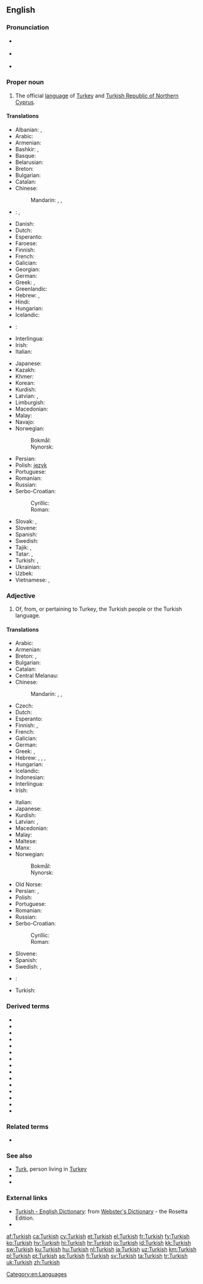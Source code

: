 ==English==
{{interwiktionary|code=tr}}
{{wikipedia}}

===Pronunciation===
* {{a|UK}} {{IPA|/ˈtə.kɪʃ/}}
* {{a|US}} {{IPA|/ˈtɝ.kɪʃ/}}
* {{audio|En-us-Turkish.ogg|Audio (US)}}

===Proper noun===
{{en-proper noun}}

# The official [[language]] of [[Turkey]] and [[Turkish Republic of Northern Cyprus]].

====Translations====
{{trans-top|official language of Turkey and Turkish Republic of Northern Cyprus}}
* Albanian: {{t|sq|turkisht}}, {{t+|sq|gjuha turke}}
* Arabic: {{t+|ar|تُرْكِيَّة|f|tr=turkiyya|sc=Arab}}
* Armenian: {{t+|hy|թուրքերեն|tr=t'urk'eren}}
* Bashkir: {{t|ba|төрөк теле|tr=török tele|sc=Cyrl}}, {{t|ba|төрөксә|tr=töröksä|sc=Cyrl}}
* Basque: {{t+|eu|turkiera}}
* Belarusian: {{t|be|турэцкая|f|tr=turéckaja|sc=Cyrl}}
* Breton: {{t|br|turkeg|m}}
* Bulgarian: {{t|bg|турски|m|tr=túrski|sc=Cyrl}}
* Catalan: {{t|ca|turc|m}}
* Chinese:
*: Mandarin: {{t+|cmn|土耳其語|sc=Hani}}, {{t+|cmn|土耳其语|tr=Tǔěrqíyǔ|sc=Hani}}, {{t|cmn|土耳其文|tr=Tǔěrqíwén|sc=Hani}}
* {{ttbc|cs}}: {{t|cs|[[turecký]] [[jazyk]]|m}} <!-- was "[[turecký]] [[jazyk]]" - assumed sum-of-parts; if an idiom, remove the embedded wikilinks to the individual words. see [[User:Kephir/gadgets/xte#Translation_fixing]] -->, {{t|cs|turečtina|f}}
* Danish: {{t+|da|tyrkisk|n}}
* Dutch: {{t+|nl|Turks|n}}
* Esperanto: {{qualifier|[[lingvo]]}} {{t|eo|turka}}
* Faroese: {{t|fo|turkiskt|n}}
* Finnish: {{t+|fi|turkki}}
* French: {{t+|fr|turc|m}}
* Galician: {{t+|gl|turco|m}}
* Georgian: {{t+|ka|თურქული|tr=turkuli|sc=Geor}}
* German: {{t+|de|Türkisch|n}}
* Greek: {{t+|el|τουρκικά|n-p|tr=turkiká}}, {{t+|el|τούρκικα|n-p}}
* Greenlandic: {{t|kl|Tyrkiskisut}}
* Hebrew: {{t|he|טורקית|f|tr=turkít|sc=Hebr}}, {{t|he|תורכית|f|tr=turkít|sc=Hebr}}
* Hindi: {{t+|hi|तुर्की|tr=turkī|sc=Deva}}
* Hungarian: {{t+|hu|török}}
* Icelandic: {{t+|is|tyrkneska|f}}
* {{ttbc|id}}: {{t|id|[[bahasa]] [[Turki]]}} <!-- was "[[bahasa]] [[Turki]]" - assumed sum-of-parts; if an idiom, remove the embedded wikilinks to the individual words. see [[User:Kephir/gadgets/xte#Translation_fixing]] -->
* Interlingua: {{t|ia|turco}}
* Irish: {{t|ga|Tuircis}}
* Italian: {{t+|it|turco|m}}
{{trans-mid}}
* Japanese: {{t+|ja|トルコ語|tr=toruko-go}}
* Kazakh: {{t|kk|түрік тілі|tr=türik tili|sc=Cyrl}}
* Khmer: {{t|km|ទួរគី|tr=tuorki|sc=Khmr}}
* Korean: {{t+|ko|터키어|tr=Teoki-eo|sc=Kore}}
* Kurdish: {{t+|ku|tirkî|f}}
* Latvian: {{t|lv|turku valoda|f}}, {{t|lv|turku}}
* Limburgish: {{t+|li|Törksj|n}}
* Macedonian: {{t|mk|турски|m|tr=túrski}}
* Malay: {{t|ms|bahasa Turki}}
* Navajo: {{t|nv|Tʼóok bizaad}}
* Norwegian:
*: Bokmål: {{t+|nb|tyrkisk|m}}
*: Nynorsk: {{t+|nn|tyrkisk|m}}
* Persian: {{t+|fa|ترکی|tr=torki|sc=fa-Arab}}
* Polish: [[język]] {{t+|pl|turecki|m}}
* Portuguese: {{t+|pt|turco|m}}
* Romanian: {{t+|ro|turcă|f}}
* Russian: {{t+|ru|турецкий|m|tr=turéckij}}
* Serbo-Croatian:
*: Cyrillic: {{t|sh|ту̀рскӣ|m|sc=Cyrl}}
*: Roman: {{t|sh|tùrskī|m}}
* Slovak: {{t|sk|turecký jazyk|m}}, {{t+|sk|turečtina|f}}
* Slovene: {{t|sl|túrščina|f}}
* Spanish: {{t+|es|turco|m}}
* Swedish: {{t+|sv|turkiska}}
* Tajik: {{t+|tg|туркӣ|tr=turkī|sc=Cyrl}}, {{t|tg|забони туркӣ|tr=zaboni turkī|sc=Cyrl}}
* Tatar: {{t|tt|төрек теле|tr=törek tele|sc=Cyrl}}, {{t|tt|төрекча|tr=törekçä|sc=Cyrl}}
* Turkish: {{t+|tr|Türkçe}}, {{t+|tr|Türk dili}}
* Ukrainian: {{t+|uk|турецька|f|tr=turéc'ka|sc=Cyrl}}
* Uzbek: {{t+|uz|norveg}}
* Vietnamese: {{t|vi|tiếng Thổ Nhĩ Kỳ}}, {{t|vi|tiếng Thổ}}
{{trans-bottom}}

===Adjective===
{{en-adj|-}}

# Of, from, or pertaining to Turkey, the Turkish people or the Turkish language.

====Translations====
{{trans-top|of, from or pertaining to Turkey, the Turkish people or the Turkish language}}
* Arabic: {{t|ar|تُرْكِيّ|tr=túrkiy}}
* Armenian: {{t|hy|թուրքական|tr=t'urk'akan}}
* Breton: {{t|br|turk}}, {{qualifier|relating to the language}} {{t|br|turkek}}
* Bulgarian: {{t|bg|турски|m-p}}
* Catalan: {{t|ca|turc|m}}
* Central Melanau: {{t|mel|Tereki}}
* Chinese:
*: Mandarin: {{qualifier|of Turkey}} {{t+|cmn|土耳其|tr=Tǔěrqí de|alt=土耳其的|sc=Hani}}, {{qualifier|of the Turkish language}} {{t+|cmn|土耳其語|alt=土耳其語的|sc=Hani}}, {{t+|cmn|土耳其语|tr=Tǔěrqíyǔ de|alt=土耳其语的|sc=Hani}}
* Czech: {{t+|cs|turecký}}
* Dutch: {{t+|nl|Turks|n}}
* Esperanto: {{t|eo|turka}}
* Finnish: {{t+|fi|turkkilainen}}, {{t+|fi|turkinkielinen}}
* French: {{t+|fr|turc|m}}
* Galician: {{t+|gl|turco|m}}
* German: {{t+|de|türkisch}}
* Greek: {{t+|el|τούρκικος|sc=polytonic}}, {{t+|el|τουρκικός|m}}
* Hebrew: {{t+|he|טורקיה}}, {{t+|he|טורקי|tr=turki|m}}, {{t|he|תורכיה}}, {{t|he|תורכי|tr=turki|m}}
* Hungarian: {{t+|hu|török}}
* Icelandic: {{t|is|tyrkneskur}}
* Indonesian: {{t|id|turki}}
* Interlingua: {{t|ia|turc}}
* Irish: {{t|ga|Turcach}}
{{trans-mid}}
* Italian: {{t+|it|turco|m}}
* Japanese: {{t|ja|トルコの|tr=toruko no|sc=Jpan}}
* Kurdish: {{t+|ku|tirkî}}
* Latvian: {{t|lv|turku}}, {{t|lv|turcisks}}
* Macedonian: {{t|mk|турски|m|tr=túrski}}
* Malay: {{t|ms|Turki}}
* Maltese: {{t|mt|Tork}}
* Manx: {{t|gv|Turkagh}}
* Norwegian:
*: Bokmål: {{t+|nb|tyrkisk}}
*: Nynorsk: {{t+|nn|tyrkisk}}
* Old Norse: {{t|non|tyrkneskr}}
* Persian: {{t+|fa|ترک|tr=tork}}, {{t|fa|ترکیه‏ای|tr=torkiye’i}}
* Polish: {{t+|pl|turecki|m}}
* Portuguese: {{t+|pt|turco|m}}
* Romanian: {{t|ro|turc|m}}
* Russian: {{t+|ru|турецкий|tr=turéckij}}
* Serbo-Croatian:
*: Cyrillic: {{t|sh|ту̀рскӣ|m|sc=Cyrl}}
*: Roman: {{t|sh|tùrskī|m}}
* Slovene: {{t|sl|túrški}}
* Spanish: {{t+|es|turco|m}}
* Swedish: {{t+|sv|turkisk|c}}, {{t+|sv|turkiskt|n}}
* {{ttbc|tt}}: {{t|tt|törekçä|sc=Cyrl}}<!-- not Cyrl. -->
* Turkish: {{t+|tr|Türk}}
{{trans-bottom}}

===Derived terms===
* {{l|tr|Ottoman Turkish}}
* {{l|tr|Turkish alphabet}}
* {{l|tr|Turkish Angora}}
* {{l|tr|Turkish bath}}
* {{l|tr|Turkish bread}}
* {{l|tr|Turkish coffee}}
* {{l|tr|Turkish corsair}}
* {{l|tr|Turkish delight}}
* {{l|tr|Turkishly}}
* {{l|tr|Turkishness}}
* {{l|tr|Turkish pizza}}
* {{l|tr|Turkish Republic}}
* {{l|tr|Turkish towel}}
* {{l|tr|Turkish Van}}
* {{l|tr|Turkish Vankedisi}}

===Related terms===
* {{l|tr|Turkic}}

===See also===
* [[Turk]], person living in [[Turkey]]
* {{langcat}}
* {{langlist}}

===External links===
* [http://www.websters-online-dictionary.org/definition/Turkish-english/ Turkish - English Dictionary]: from [http://www.websters-online-dictionary.org/ Webster's Dictionary] - the Rosetta Edition.
* {{ISO 639|link=Ethnologue|1code=tr|code=tur}}

[[Category:en:Languages]]

[[af:Turkish]]
[[ca:Turkish]]
[[cy:Turkish]]
[[et:Turkish]]
[[el:Turkish]]
[[fr:Turkish]]
[[fy:Turkish]]
[[ko:Turkish]]
[[hy:Turkish]]
[[hi:Turkish]]
[[hr:Turkish]]
[[io:Turkish]]
[[id:Turkish]]
[[kk:Turkish]]
[[sw:Turkish]]
[[ku:Turkish]]
[[hu:Turkish]]
[[nl:Turkish]]
[[ja:Turkish]]
[[uz:Turkish]]
[[km:Turkish]]
[[pl:Turkish]]
[[pt:Turkish]]
[[sq:Turkish]]
[[fi:Turkish]]
[[sv:Turkish]]
[[ta:Turkish]]
[[tr:Turkish]]
[[uk:Turkish]]
[[zh:Turkish]]